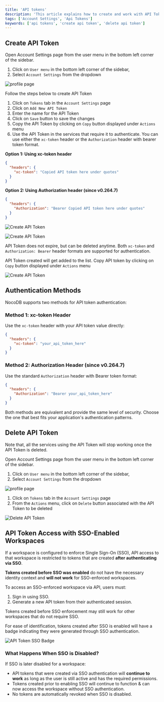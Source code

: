```yaml
---
title: 'API tokens'
description: 'This article explains how to create and work with API Tokens.'
tags: ['Account Settings', 'Api Tokens']
keywords: ['api tokens', 'create api token', 'delete api token']
---
```


## Create API Token

Open Account Settings page from the user menu in the bottom left corner of the sidebar. 
1. Click on `User menu` in the bottom left corner of the sidebar,
2. Select `Account Settings` from the dropdown
 
![profile page](/img/v2/account-settings/account-settings.png)

Follow the steps below to create API Token
1. Click on `Tokens` tab in the `Account Settings` page
2. Click on `Add New API Token`
3. Enter the name for the API Token
4. Click on `Save` button to save the changes
5. Copy the API Token by clicking on `Copy` button displayed under `Actions` menu
6. Use the API Token in the services that require it to authenticate. You can use either the `xc-token` header or the `Authorization` header with bearer token format.

**Option 1: Using xc-token header**
```json
{
  "headers": {
    "xc-token": "Copied API token here under quotes"
  }
}
```

**Option 2: Using Authorization header (since v0.264.7)**
```json
{
  "headers": {
    "Authorization": "Bearer Copied API token here under quotes"
  }
}
```
 
![Create API Token](/img/v2/account-settings/api-token-1.png)
  
![Create API Token](/img/v2/account-settings/api-token-2.png)

<Callout type="info">API Token does not expire, but can be deleted anytime. Both `xc-token` and `Authorization: Bearer` header formats are supported for authentication.</Callout>

API Token created will get added to the list. Copy API token by clicking on `Copy` button displayed under `Actions` menu
  
![Create API Token](/img/v2/account-settings/api-token-3.png)

## Authentication Methods

NocoDB supports two methods for API token authentication:

### Method 1: xc-token Header
Use the `xc-token` header with your API token value directly:
```json
{
  "headers": {
    "xc-token": "your_api_token_here"
  }
}
```

### Method 2: Authorization Header (since v0.264.7)
Use the standard `Authorization` header with Bearer token format:
```json
{
  "headers": {
    "Authorization": "Bearer your_api_token_here"
  }
}
```

Both methods are equivalent and provide the same level of security. Choose the one that best fits your application's authentication patterns.

## Delete API Token
<Callout type="warn">
Note that, all the services using the API Token will stop working once the API Token is deleted.
</Callout>

Open Account Settings page from the user menu in the bottom left corner of the sidebar.
1. Click on `User menu` in the bottom left corner of the sidebar,
2. Select `Account Settings` from the dropdown

![profile page](/img/v2/account-settings/account-settings.png)

1. Click on `Tokens` tab in the `Account Settings` page
2. From the `Actions` menu, click on `Delete` button associated with the API Token to be deleted

![Delete API Token](/img/v2/account-settings/api-token-4.png)


## API Token Access with SSO-Enabled Workspaces

If a workspace is configured to enforce Single Sign-On (SSO), API access to that workspace is restricted to tokens that are created **after authenticating via SSO**.

<Callout type="warn">**Tokens created before SSO was enabled** do not have the necessary identity context and **will not work** for SSO-enforced workspaces.</Callout>

To access an SSO-enforced workspace via API, users must:

1. Sign in using SSO.
2. Generate a new API token from their authenticated session.

<Callout type="info">Tokens created before SSO enforcement may still work for other workspaces that do not require SSO.</Callout>

For ease of identification, tokens created after SSO is enabled will have a badge indicating they were generated through SSO authentication.

![API Token SSO Badge](/img/v2/account-settings/sso-token.png)

### What Happens When SSO is Disabled?

If SSO is later disabled for a workspace:

* API tokens that were created via SSO authentication will **continue to work** as long as the user is still active and has the required permissions.
* Tokens created prior to enabling SSO will continue to function & can now access the workspace without SSO authentication.
* No tokens are automatically revoked when SSO is disabled.
